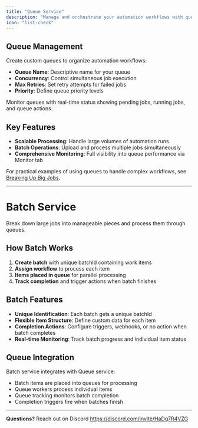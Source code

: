 ```yaml
---
title: "Queue Service"
description: "Manage and orchestrate your automation workflows with queuing system"
icon: "list-check"
---
```


## Queue Management

Create custom queues to organize automation workflows:

- **Queue Name**: Descriptive name for your queue
- **Concurrency**: Control simultaneous job execution
- **Max Retries**: Set retry attempts for failed jobs
- **Priority**: Define queue priority levels

Monitor queues with real-time status showing pending jobs, running jobs, and queue actions.

## Key Features

- **Scalable Processing**: Handle large volumes of automation runs
- **Batch Operations**: Upload and process multiple jobs simultaneously
- **Comprehensive Monitoring**: Full visibility into queue performance via Monitor tab

For practical examples of using queues to handle complex workflows, see [Breaking Up Big Jobs](/how-to/breaking-big-jobs).

---

# Batch Service

Break down large jobs into manageable pieces and process them through queues.

## How Batch Works

1. **Create batch** with unique batchId containing work items
2. **Assign workflow** to process each item
3. **Items placed in queue** for parallel processing
4. **Track completion** and trigger actions when batch finishes

## Batch Features

- **Unique Identification**: Each batch gets a unique batchId
- **Flexible Item Structure**: Define custom data for each item
- **Completion Actions**: Configure triggers, webhooks, or no action when batch completes
- **Real-time Monitoring**: Track batch progress and individual item status

## Queue Integration

Batch service integrates with Queue service:

- Batch items are placed into queues for processing
- Queue workers process individual items
- Queue tracking monitors batch completion
- Completion triggers fire when batches finish

---

**Questions?** Reach out on Discord https://discord.com/invite/HaDg7R4VZG
